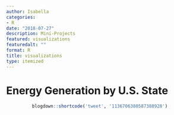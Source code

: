 ```yaml
---
author: Isabella
categories:
- R
date: "2018-07-27"
description: Mini-Projects
featured: visualizations
featuredalt: ""
format: R
title: visualizations
type: itemized
---
```


# Energy Generation by U.S. State

<center>
```r
blogdown::shortcode('tweet', '1136706380587388928')
```
</center>
